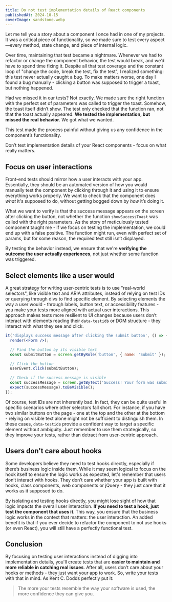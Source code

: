 ```yaml
---
title: Do not test implementation details of React components
publishedAt: 2024-10-15
coverImage: sandstone.webp
---
```


Let me tell you a story about a component I once had in one of my projects. It was a critical piece of functionality, so we made sure to test every aspect—every method, state change, and piece of internal logic.

Over time, maintaining that test became a nightmare. Whenever we had to refactor or change the component behavior, the test would break, and we’d have to spend time fixing it. Despite all that test coverage and the constant loop of "change the code, break the test, fix the test", I realized something: this test never actually caught a bug. To make matters worse, one day I found a bug manually - clicking a button was supposed to trigger a toast, but nothing happened.

Had we missed it in our tests? Not exactly. We made sure the right function with the perfect set of parameters was called to trigger the toast. Somehow, the toast itself didn’t show. The test only checked that the function ran, not that the toast actually appeared. **We tested the implementation, but missed the real behavior**. We got what we wanted.

This test made the process painful without giving us any confidence in the component’s functionality.

Don’t test implementation details of your React components - focus on what really matters.
## Focus on user interactions

Front-end tests should mirror how a user interacts with your app. Essentially, they should be an automated version of how you would manually test the component by clicking through it and using it to ensure everything works properly. We want to check that the component does *what* it's supposed to do, without getting bogged down by *how* it’s doing it.

What we want to verify is that the success message appears on the screen after clicking the button, not whether the function `showSuccessToast` was called with the right parameters. As the story of meticulously tested component taught me - if we focus on testing the implementation, we could end up with a false positive. The function might run, even with perfect set of params, but for some reason, the required text still isn’t displayed.

By testing the behavior instead, we ensure that we're **verifying the outcome the user actually experiences**, not just whether some function was triggered.
## Select elements like a user would

A great strategy for writing user-centric tests is to use "real-world selectors", like visible text and ARIA attributes, instead of relying on test IDs or querying through divs to find specific element. By selecting elements the way a user would - through labels, button text, or accessibility features - you make your tests more aligned with actual user interactions. This approach makes tests more resilient to UI changes because users don’t interact with elements reading their `data-testid`s or DOM structure - they interact with what they see and click.
```jsx
it('displays success message after clicking the submit button', () => {
  render(<Form />);

  // Find the button by its visible text
  const submitButton = screen.getByRole('button', { name: 'Submit' });

  // Click the button
  userEvent.click(submitButton);

  // Check if the success message is visible
  const successMessage = screen.getByText('Success! Your form was submitted');
  expect(successMessage).toBeVisible();
});
```

Of course, test IDs are not inherently bad. In fact, they can be quite useful in specific scenarios where other selectors fall short. For instance, if you have two similar buttons on the page - one at the top and the other at the bottom - relying on visible text alone might not be sufficient to distinguish them. In these cases, `data-testid`s provide a confident way to target a specific element without ambiguity. Just remember to use them strategically, so they improve your tests, rather than detract from user-centric approach.
## Users don't care about hooks

Some developers believe they need to test hooks directly, especially if there’s business logic inside them. While it may seem logical to focus on the hook itself to ensure the logic works as expected, let's remember that users don’t interact with hooks. They don’t care whether your app is built with hooks, class components, web components or jQuery - they just care that it works as it supposed to do.

By isolating and testing hooks directly, you might lose sight of how that logic impacts the overall user interaction. **If you need to test a hook, just test the component that uses it**. This way, you ensure that the business logic works in the context that matters: the user interaction. An added benefit is that if you ever decide to refactor the component to not use hooks (or even React), you will still have a perfectly functional test.

## Conclusion

By focusing on testing user interactions instead of digging into implementation details, you'll create tests that are **easier to maintain and more reliable in catching real issues**. After all, users don’t care about your hooks or methods - they just want your app to work. So, write your tests with that in mind. As Kent C. Dodds perfectly put it:

> The more your tests resemble the way your software is used, the more confidence they can give you.
